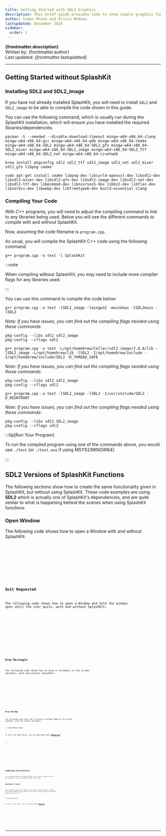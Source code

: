 ```yaml
---
title: Getting Started with SDL2 Graphics
description: This brief guide provides code to show simple graphics functionality without SplashKit such as how to open a window, keep a window open, draw a rectangle and display a bitmap. These are then combined to create a simple "eye dropper" program to compare with and without SplashKit.
author: Simon Rhook and Olivia McKeon
lastupdated: December 2024
sidebar:
  order: 1
---
```








**{frontmatter.description}**  
Written by: {frontmatter.author}  
_Last updated: {frontmatter.lastupdated}_

---

## Getting Started without SplashKit

### Installing SDL2 and SDL2_image

If you have not already installed SplashKit, you will need to install `SDL2` and `SDL2_image` to be able to compile the code shown in this guide.

You can use the following command, which is usually run during the SplashKit installation, which will ensure you have installed the required libraries/dependencies.

<Tabs syncKey="operating-system">
<TabItem label="Windows (MSYS2)">

```shell
pacman -S --needed --disable-download-timeout mingw-w64-x86_64-clang mingw-w64-x86_64-gcc mingw-w64-x86_64-gdb mingw-w64-x86_64-cmake mingw-w64-x86_64-SDL2 mingw-w64-x86_64-SDL2_gfx mingw-w64-x86_64-SDL2_mixer mingw-w64-x86_64-SDL2_image mingw-w64-x86_64-SDL2_ttf mingw-w64-x86_64-SDL2_net mingw-w64-x86_64-civetweb
```

</TabItem>
<TabItem label="MacOS">

```shell
brew install pkgconfig sdl2 sdl2_ttf sdl2_image sdl2_net sdl2_mixer sdl2_gfx libpng cmake
```

</TabItem>
<TabItem label="Linux (Ubuntu/Debian) and Windows (WSL)">

```shell
sudo apt-get install cmake libpng-dev libcurl4-openssl-dev libsdl2-dev libsdl2-mixer-dev libsdl2-gfx-dev libsdl2-image-dev libsdl2-net-dev libsdl2-ttf-dev libmikmod-dev libncurses5-dev libbz2-dev libflac-dev libvorbis-dev libwebp-dev libfreetype6-dev build-essential clang
```

</TabItem>
</Tabs>

### Compiling Your Code

With C++ programs, you will need to adjust the compiling command to link to any libraries being used. Below you will see the different commands to compile with and without SplashKit.

Now, assuming the code filename is `program.cpp`.

<Tabs syncKey="beyond-splashkit">
<TabItem label="With SplashKit">

As usual, you will compile the SplashKit C++ code using the following command:

```shell
g++ program.cpp -o test -l SplashKit
```

</TabItem>
<TabItem label="Without SplashKit">

:::note

When compiling without SplashKit, you may need to include more compiler flags for any libraries used.

:::

You can use this command to compile the code below:

<Tabs syncKey="operating-system">
<TabItem label="Windows (MSYS2)">

```shell
g++ program.cpp -o test -lSDL2_image -lmingw32 -mwindows -lSDL2main -lSDL2
```

_Note: If you have issues, you can find out the compiling flags needed using these commands_:

```shell
pkg-config --libs sdl2 sdl2_image
pkg-config --cflags sdl2
```

</TabItem>
<TabItem label="MacOS">

```shell
g++ program.cpp -o test -L/opt/homebrew/Cellar/sdl2_image/2.8.8/lib -lSDL2_image -L/opt/homebrew/lib -lSDL2 -I/opt/homebrew/include -I/opt/homebrew/include/SDL2 -D_THREAD_SAFE
```

_Note: If you have issues, you can find out the compiling flags needed using these commands_:

```shell
pkg-config --libs sdl2 sdl2_image
pkg-config --cflags sdl2
```

</TabItem>
<TabItem label="Linux (Ubuntu/Debian) and Windows (WSL)">

```shell
g++ program.cpp -o test -lSDL2_image -lSDL2 -I/usr/include/SDL2 -D_REENTRANT
```

_Note: If you have issues, you can find out the compiling flags needed using these commands_:

```shell
pkg-config --libs sdl2 SDL2_image
pkg-config --cflags sdl2
```

</TabItem>
</Tabs>

</TabItem>
</Tabs>

:::tip[Run Your Program]

To run the compiled program using one of the commands above, you would use `./test` (or `./test.exe` if using MSYS2/MINGW64).

:::

## SDL2 Versions of SplashKit Functions

The following sections show how to create the same functionality given in SplashKit, but without using SplashKit. These code examples are using **SDL2** which is actually one of SplashKit's dependencies, and are quite similar to what is happening behind the scenes when using SplashKit functions.

### Open Window

The following code shows how to open a Window with and without SplashKit:

<Tabs syncKey="beyond-splashkit">
<TabItem label="With SplashKit">

<Code code={openWindowCode_withSK} lang="cpp" />

</TabItem>
<TabItem label="Without SplashKit">

<Code code={openWindowCode_noSK} lang="cpp" />

</TabItem>
</Tabs>

### Quit Requested

The following code shows how to open a Window and hold the window open until the user quits, with and without SplashKit:

<Tabs syncKey="beyond-splashkit">
<TabItem label="With SplashKit">

<Code code={quitRequestedCode_withSK} lang="cpp" />

</TabItem>
<TabItem label="Without SplashKit">

<Code code={quitRequestedCode_noSK} lang="cpp" />

</TabItem>
</Tabs>

### Draw Rectangle

The following code shows how to draw a rectangle to the screen (Window), with and without SplashKit:

<Tabs syncKey="beyond-splashkit">
<TabItem label="With SplashKit">

<Code code={drawRectangleCode_withSK} lang="cpp" />

</TabItem>
<TabItem label="Without SplashKit">

<Code code={drawRectangleCode_noSK} lang="cpp" />

</TabItem>
</Tabs>

### Draw Bitmap

The following code shows how to display a bitmap image on the screen (Window), with and without SplashKit:

:::note[Resources]

To test the code below, you can download these [**Resources**](/guides/beyond-splashkit/resources/BeyondSplashKit_Graphics_Resources.zip).

:::

<Tabs syncKey="beyond-splashkit">
<TabItem label="With SplashKit">

<Code code={drawBitmapCode_withSK} lang="cpp" />

</TabItem>
<TabItem label="Without SplashKit">

<Code code={drawBitmapCode_noSK} lang="cpp" />

</TabItem>
</Tabs>

## Combining Functionality

You can then combine the elements above into a small program such as the eyedropper (colour picker) program shown below.

### Eyedropper Program

This program combines the above into a small program that will change the screen (Window) colour based on the colour of the image at the point where you click on it:

:::note[Resources]

To test the code below, you can download these [**Resources**](/guides/beyond-splashkit/resources/BeyondSplashKit_Graphics_Resources.zip).

:::

<Tabs syncKey="beyond-splashkit">
<TabItem label="With SplashKit">

<Code code={eyedropperCode_withSK} lang="cpp" />

</TabItem>
<TabItem label="Without SplashKit">

<Code code={eyedropperCode_noSK} lang="cpp" />

</TabItem>
</Tabs>

---
